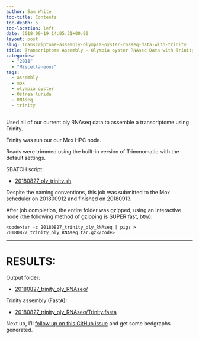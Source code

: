 ```yaml
---
author: Sam White
toc-title: Contents
toc-depth: 5
toc-location: left
date: 2018-09-19 14:05:31+00:00
layout: post
slug: transcriptome-assembly-olympia-oyster-rnaseq-data-with-trinity
title: Transcriptome Assembly - Olympia oyster RNAseq Data with Trinity
categories:
  - "2018"
  - "Miscellaneous"
tags:
  - assembly
  - mox
  - olympia oyster
  - Ostrea lurida
  - RNAseq
  - trinity
---
```


Used all of our current oly RNAseq data to assemble a transcriptome using Trinity.

Trinity was run our our Mox HPC node.

Reads were trimmed using the built-in version of Trimmomatic with the default settings.

SBATCH script:





  * [20180827_oly_trinity.sh](https://owl.fish.washington.edu/Athaliana/20180827_trinity_oly_RNAseq/20180827_oly_trinity.sh)



Despite the naming conventions, this job was submitted to the Mox scheduler on 201800912 and finished on 20180913.

After job completion, the entire folder was gzipped, using an interactive node (the following method of gzipping is SUPER fast, btw):


    
    <code>tar -c 20180827_trinity_oly_RNAseq | pigz > 20180827_trinity_oly_RNAseq.tar.gz</code>





* * *





# RESULTS:



Output folder:





  * [20180827_trinity_oly_RNAseq/](https://owl.fish.washington.edu/Athaliana/20180827_trinity_oly_RNAseq/)



Trinity assembly (FastA):



  * [20180827_trinity_oly_RNAseq/Trinity.fasta](https://owl.fish.washington.edu/Athaliana/20180827_trinity_oly_RNAseq/Trinity.fasta)



Next up, I'll [follow up on this GitHub issue](https://github.com/RobertsLab/resources/issues/356) and get some bedgraphs generated.

